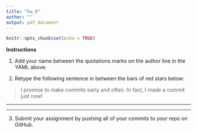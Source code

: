 ```yaml
---
title: "hw_0"
author: ""
output: pdf_document
---
```


```r
knitr::opts_chunk$set(echo = TRUE)
```

**Instructions**

1. Add your name between the quotations marks on the author line in the YAML above.

2. Retype the following sentence in between the bars of red stars below:

> I promise to make commits early and often. In fact, I made a commit just now!

***********************************


***********************************

3. Submit your assignment by pushing all of your commits to your repo on GitHub.
